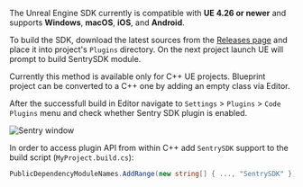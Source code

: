 The Unreal Engine SDK currently is compatible with **UE 4.26 or newer** and supports **Windows**, **macOS**, **iOS**, and **Android**.

To build the SDK, download the latest sources from the [Releases page](https://github.com/getsentry/sentry-unreal/releases) and place it into project's `Plugins` directory. On the next project launch UE will prompt to build SentrySDK module.

<Note>

Currently this method is available only for C++ UE projects. Blueprint project can be converted to a C++ one by adding an empty class via Editor.

</Note>

After the successfull build in Editor navigate to `Settings` > `Plugins` > `Code Plugins` menu and check whether Sentry SDK plugin is enabled.

![Sentry window](unreal_plugins_window.png)

In order to access plugin API from within C++
add `SentrySDK` support to the build script (`MyProject.build.cs`):

```csharp
PublicDependencyModuleNames.AddRange(new string[] { ..., "SentrySDK" });
```

